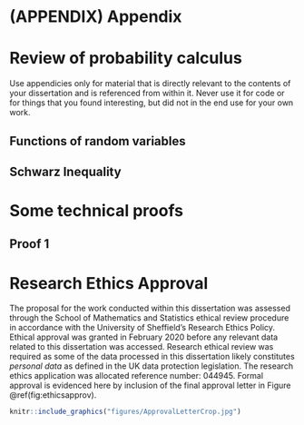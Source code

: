 # (APPENDIX) Appendix {-} 

# Review of probability calculus

Use appendicies only for material that is directly relevant to the contents of your dissertation and is referenced from within it.  Never use it for code or for things that you found interesting, but did not in the end use for your own work.

## Functions of random variables

## Schwarz Inequality

#  Some technical proofs 

## Proof 1

# Research Ethics Approval {#ethics}

The proposal for the work conducted within this dissertation was assessed 
through the School of Mathematics and Statistics ethical review procedure in 
accordance with the University of Sheffield's Research Ethics Policy. 
Ethical approval was granted in February 2020 before any relevant data related to this 
dissertation was accessed. Research ethical review was required as some of 
the data processed in this dissertation likely constitutes *personal data* as 
defined in the UK data protection legislation. The research ethics application 
was allocated reference number: 044945. Formal approval is evidenced here by 
inclusion of the final approval letter in Figure \@ref(fig:ethicsapprov).

\newpage

```{r ethicsapprov, echo = FALSE, fig.cap = "The research ethics approval letter provided for the work outlined in this dissertation, in full compliance with the University of Sheffield Research Ethics Policy.", out.width='100%', fig.align='center'}

knitr::include_graphics("figures/ApprovalLetterCrop.jpg")

```
